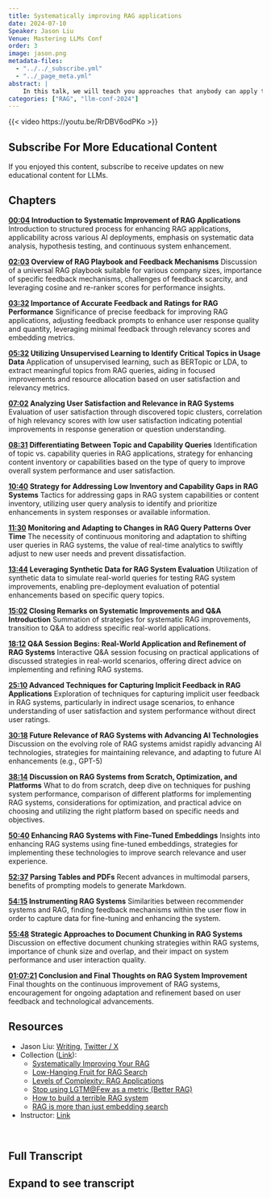 ```yaml
---
title: Systematically improving RAG applications
date: 2024-07-10
Speaker: Jason Liu
Venue: Mastering LLMs Conf
order: 3
image: jason.png
metadata-files: 
  - "../../_subscribe.yml"
  - "../_page_meta.yml"
abstract: |
    In this talk, we will teach you approaches that anybody can apply to improve their RAG applications.
categories: ["RAG", "llm-conf-2024"]
---
```


{{< video https://youtu.be/RrDBV6odPKo >}}

:::{.callout-tip .mobile-only}
## Subscribe For More Educational Content

If you enjoyed this content, subscribe to receive updates on new educational content for LLMs. 

<center><script async data-uid="6379a28bdb" src="https://hamel.ck.page/6379a28bdb/index.js"></script></center>
:::

## Chapters
**[00:04](https://youtu.be/RrDBV6odPKo&t=4) Introduction to Systematic Improvement of RAG Applications**
Introduction to structured process for enhancing RAG applications, applicability across various AI deployments, emphasis on systematic data analysis, hypothesis testing, and continuous system enhancement.

**[02:03](https://youtu.be/RrDBV6odPKo&t=123) Overview of RAG Playbook and Feedback Mechanisms**
Discussion of a universal RAG playbook suitable for various company sizes, importance of specific feedback mechanisms, challenges of feedback scarcity, and leveraging cosine and re-ranker scores for performance insights.

**[03:32](https://youtu.be/RrDBV6odPKo&t=212) Importance of Accurate Feedback and Ratings for RAG Performance**
Significance of precise feedback for improving RAG applications, adjusting feedback prompts to enhance user response quality and quantity, leveraging minimal feedback through relevancy scores and embedding metrics.

**[05:32](https://youtu.be/RrDBV6odPKo&t=332) Utilizing Unsupervised Learning to Identify Critical Topics in Usage Data**
Application of unsupervised learning, such as BERTopic or LDA, to extract meaningful topics from RAG queries, aiding in focused improvements and resource allocation based on user satisfaction and relevancy metrics.

**[07:02](https://youtu.be/RrDBV6odPKo&t=422) Analyzing User Satisfaction and Relevance in RAG Systems**
Evaluation of user satisfaction through discovered topic clusters, correlation of high relevancy scores with low user satisfaction indicating potential improvements in response generation or question understanding.

**[08:31](https://youtu.be/RrDBV6odPKo&t=511) Differentiating Between Topic and Capability Queries**
Identification of topic vs. capability queries in RAG applications, strategy for enhancing content inventory or capabilities based on the type of query to improve overall system performance and user satisfaction.

**[10:40](https://youtu.be/RrDBV6odPKo&t=640) Strategy for Addressing Low Inventory and Capability Gaps in RAG Systems**
Tactics for addressing gaps in RAG system capabilities or content inventory, utilizing user query analysis to identify and prioritize enhancements in system responses or available information.

**[11:30](https://youtu.be/RrDBV6odPKo&t=690) Monitoring and Adapting to Changes in RAG Query Patterns Over Time**
The necessity of continuous monitoring and adaptation to shifting user queries in RAG systems, the value of real-time analytics to swiftly adjust to new user needs and prevent dissatisfaction.

**[13:44](https://youtu.be/RrDBV6odPKo&t=824) Leveraging Synthetic Data for RAG System Evaluation**
Utilization of synthetic data to simulate real-world queries for testing RAG system improvements, enabling pre-deployment evaluation of potential enhancements based on specific query topics.

**[15:02](https://youtu.be/RrDBV6odPKo&t=902) Closing Remarks on Systematic Improvements and Q&A Introduction**
Summation of strategies for systematic RAG improvements, transition to Q&A to address specific real-world applications.

**[18:12](https://youtu.be/RrDBV6odPKo&t=1092) Q&A Session Begins: Real-World Application and Refinement of RAG Systems**
Interactive Q&A session focusing on practical applications of discussed strategies in real-world scenarios, offering direct advice on implementing and refining RAG systems.

**[25:10](https://youtu.be/RrDBV6odPKo&t=1510) Advanced Techniques for Capturing Implicit Feedback in RAG Applications**
Exploration of techniques for capturing implicit user feedback in RAG systems, particularly in indirect usage scenarios, to enhance understanding of user satisfaction and system performance without direct user ratings.

**[30:18](https://youtu.be/RrDBV6odPKo&t=1818) Future Relevance of RAG Systems with Advancing AI Technologies**
Discussion on the evolving role of RAG systems amidst rapidly advancing AI technologies, strategies for maintaining relevance, and adapting to future AI enhancements (e.g., GPT-5)

**[38:14](https://youtu.be/RrDBV6odPKo&t=2294) Discussion on RAG Systems from Scratch, Optimization, and Platforms**
What to do from scratch, deep dive on techniques for pushing system performance, comparison of different platforms for implementing RAG systems, considerations for optimization, and practical advice on choosing and utilizing the right platform based on specific needs and objectives.

**[50:40](https://youtu.be/RrDBV6odPKo&t=3040) Enhancing RAG Systems with Fine-Tuned Embeddings**
Insights into enhancing RAG systems using fine-tuned embeddings, strategies for implementing these technologies to improve search relevance and user experience.

**[52:37](https://youtu.be/RrDBV6odPKo&t=3157) Parsing Tables and PDFs**
Recent advances in multimodal parsers, benefits of prompting models to generate Markdown.

**[54:15](https://youtu.be/RrDBV6odPKo&t=3255) Instrumenting RAG Systems**
Similarities between recommender systems and RAG, finding feedback mechanisms within the user flow in order to capture data for fine-tuning and enhancing the system.

**[55:48](https://youtu.be/RrDBV6odPKo&t=3348) Strategic Approaches to Document Chunking in RAG Systems**
Discussion on effective document chunking strategies within RAG systems, importance of chunk size and overlap, and their impact on system performance and user interaction quality.

**[01:07:21](https://youtu.be/RrDBV6odPKo&t=4041) Conclusion and Final Thoughts on RAG System Improvement**
Final thoughts on the continuous improvement of RAG systems, encouragement for ongoing adaptation and refinement based on user feedback and technological advancements.


## Resources

- Jason Liu: [Writing](https://python.useinstructor.com/blog/), [Twitter / X](https://x.com/jxnlco)
- Collection ([Link](https://dub.sh/jxnl-rag)):
  - [Systematically Improving Your RAG](https://jxnl.co/writing/2024/05/22/systematically-improving-your-rag/)
  - [Low-Hanging Fruit for RAG Search](https://jxnl.co/writing/2024/05/11/low-hanging-fruit-for-rag-search/)
  - [Levels of Complexity: RAG Applications](https://jxnl.co/writing/2024/02/28/levels-of-complexity-rag-applications/)
  - [Stop using LGTM@Few as a metric (Better RAG)](https://jxnl.co/writing/2024/02/05/when-to-lgtm-at-k/)
  - [How to build a terrible RAG system](https://jxnl.github.io/blog/writing/2024/01/07/inverted-thinking-rag/)
  - [RAG is more than just embedding search](https://python.useinstructor.com/blog/2023/09/17/rag-is-more-than-just-embedding-search/)
- Instructor: [Link](https://python.useinstructor.com/)

<br>

## Full Transcript
:::{.callout-tip collapse="true"}
## Expand to see transcript

:::
